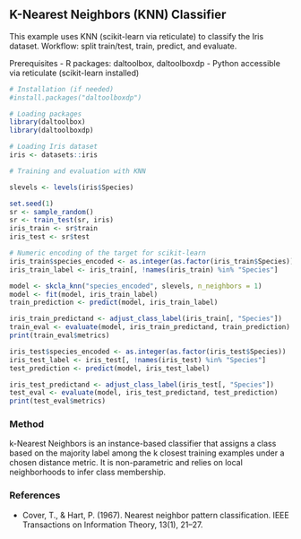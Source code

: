 ## K-Nearest Neighbors (KNN) Classifier

This example uses KNN (scikit-learn via reticulate) to classify the Iris dataset. Workflow: split train/test, train, predict, and evaluate.

Prerequisites
- R packages: daltoolbox, daltoolboxdp
- Python accessible via reticulate (scikit-learn installed)

```r
# Installation (if needed)
#install.packages("daltoolboxdp")
```

```r
# Loading packages
library(daltoolbox)
library(daltoolboxdp)
```


```r
# Loading Iris dataset
iris <- datasets::iris
```

```r
# Training and evaluation with KNN

slevels <- levels(iris$Species)

set.seed(1)
sr <- sample_random()
sr <- train_test(sr, iris)
iris_train <- sr$train
iris_test <- sr$test

# Numeric encoding of the target for scikit-learn
iris_train$species_encoded <- as.integer(as.factor(iris_train$Species))
iris_train_label <- iris_train[, !names(iris_train) %in% "Species"]

model <- skcla_knn("species_encoded", slevels, n_neighbors = 1)
model <- fit(model, iris_train_label)
train_prediction <- predict(model, iris_train_label)

iris_train_predictand <- adjust_class_label(iris_train[, "Species"])
train_eval <- evaluate(model, iris_train_predictand, train_prediction)
print(train_eval$metrics)

iris_test$species_encoded <- as.integer(as.factor(iris_test$Species))
iris_test_label <- iris_test[, !names(iris_test) %in% "Species"]
test_prediction <- predict(model, iris_test_label)

iris_test_predictand <- adjust_class_label(iris_test[, "Species"])
test_eval <- evaluate(model, iris_test_predictand, test_prediction)
print(test_eval$metrics)
```

### Method

k-Nearest Neighbors is an instance-based classifier that assigns a class based on the majority label among the k closest training examples under a chosen distance metric. It is non-parametric and relies on local neighborhoods to infer class membership.

### References
- Cover, T., & Hart, P. (1967). Nearest neighbor pattern classification. IEEE Transactions on Information Theory, 13(1), 21–27.

